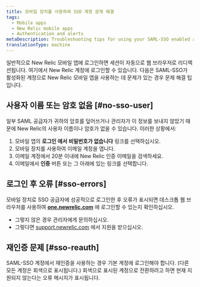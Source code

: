 ```yaml
---
title: 모바일 장치를 사용하여 SSO 계정 문제 해결
tags:
  - Mobile apps
  - New Relic mobile apps
  - Authentication and alerts
metaDescription: Troubleshooting tips for using your SAML-SSO enabled account with the New Relic mobile app.
translationType: machine
---
```


일반적으로 New Relic 모바일 앱에 로그인하면 세션이 자동으로 웹 브라우저로 리디렉션됩니다. 여기에서 New Relic 계정에 로그인할 수 있습니다. 다음은 SAML-SSO가 활성화된 계정으로 New Relic 모바일 앱을 사용하는 데 문제가 있는 경우 문제 해결 팁입니다.

## 사용자 이름 또는 암호 없음 [#no-sso-user]

일부 SAML 공급자가 귀하의 암호를 덮어쓰거나 관리자가 이 정보를 보내지 않았기 때문에 New Relic의 사용자 이름이나 암호가 없을 수 있습니다. 이러한 상황에서:

1. 모바일 앱의 **로그인 에서** **비밀번호가 없습니다** 링크를 선택하십시오.
2. 모바일 장치를 사용하여 이메일 계정을 엽니다.
3. 이메일 계정에서 20분 이내에 New Relic 인증 이메일을 검색하세요.
4. 이메일에서 **인증** 버튼 또는 그 아래에 있는 링크를 선택합니다.

## 로그인 후 오류 [#sso-errors]

모바일 장치로 SSO 공급자에 성공적으로 로그인한 후 오류가 표시되면 데스크톱 웹 브라우저를 사용하여 **[one.newrelic.com](https://one.newrelic.com)** 에 로그인할 수 있는지 확인하십시오.

* 그렇지 않은 경우 관리자에게 문의하십시오.
* 그렇다면 [support.newrelic.com](https://support.newrelic.com) 에서 지원을 받으십시오.

## 재인증 문제 [#sso-reauth]

SAML-SSO 계정에서 재인증을 사용하는 경우 기본 계정에 로그인해야 합니다. (다른 모든 계정은 회색으로 표시됩니다.) 회색으로 표시된 계정으로 전환하려고 하면 현재 지원되지 않는다는 오류 메시지가 표시됩니다.